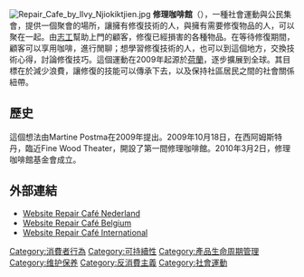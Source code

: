 [[File:Repair_Cafe_by_Ilvy_Njiokiktjien.jpg|thumb]]
'''修理咖啡館'''（{{lang-en|Repair Café}}），一種社會運動與公民集會，提供一個聚會的場所，讓擁有修復技術的人，與擁有需要修復物品的人，可以聚在一起。由[[志工|志工]]幫助上門的顧客，修復已經損害的各種物品。在等待修復期間，顧客可以享用咖啡，進行閒聊；想學習修復技術的人，也可以到這個地方，交換技術心得，討論修復技巧。這個運動在2009年起源於[[荷蘭|荷蘭]]，逐步擴展到全球。其目標在於減少浪費，讓修復的技能可以傳承下去，以及保持社區居民之間的社會關係紐帶。

==歷史==
這個想法由Martine Postma在2009年提出。2009年10月18日，在西阿姆斯特丹，臨近Fine Wood Theater，開設了第一間修理咖啡館。2010年3月2日，修理咖啡館基金會成立。

==外部連結==
* [http://repaircafe.nl/ Website Repair Café Nederland] {{Wayback|url=http://repaircafe.nl/ |date=20200828124604 }}
* [http://www.repaircafe.be/ Website Repair Café Belgium] {{Wayback|url=http://www.repaircafe.be/ |date=20121103052343 }}
* [http://repaircafe.org/ Website Repair Café International] {{Wayback|url=http://repaircafe.org/ |date=20201212155349 }}
{{DEFAULTSORT:Repair Café}}
[[Category:消費者行為|Category:消費者行為]]
[[Category:可持續性|Category:可持續性]]
[[Category:產品生命周期管理|Category:產品生命周期管理]]
[[Category:维护保养|Category:维护保养]]
[[Category:反消費主義|Category:反消費主義]]
[[Category:社會運動|Category:社會運動]]